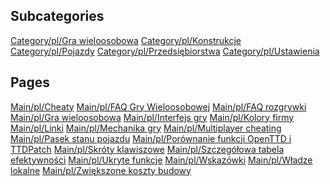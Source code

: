 
== Subcategories ==
[[Category/pl/Gra wieloosobowa]]
[[Category/pl/Konstrukcje]]
[[Category/pl/Pojazdy]]
[[Category/pl/Przedsiębiorstwa]]
[[Category/pl/Ustawienia]]

== Pages ==
[[Main/pl/Cheaty]]
[[Main/pl/FAQ Gry Wieloosobowej]]
[[Main/pl/FAQ rozgrywki]]
[[Main/pl/Gra wieloosobowa]]
[[Main/pl/Interfejs gry]]
[[Main/pl/Kolory firmy]]
[[Main/pl/Linki]]
[[Main/pl/Mechanika gry]]
[[Main/pl/Multiplayer cheating]]
[[Main/pl/Pasek stanu pojazdu]]
[[Main/pl/Porównanie funkcji OpenTTD i TTDPatch]]
[[Main/pl/Skróty klawiszowe]]
[[Main/pl/Szczegółowa tabela efektywności]]
[[Main/pl/Ukryte funkcje]]
[[Main/pl/Wskazówki]]
[[Main/pl/Władze lokalne]]
[[Main/pl/Zwiększone koszty budowy]]
